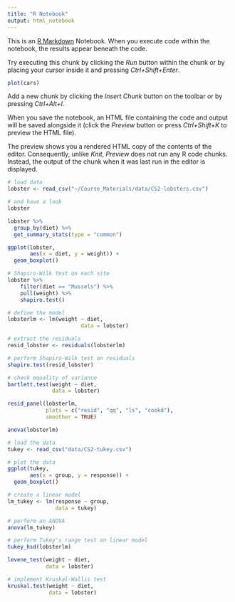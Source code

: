 ```yaml
---
title: "R Notebook"
output: html_notebook
---
```


This is an [R Markdown](http://rmarkdown.rstudio.com) Notebook. When you execute code within the notebook, the results appear beneath the code. 

Try executing this chunk by clicking the *Run* button within the chunk or by placing your cursor inside it and pressing *Ctrl+Shift+Enter*. 

```r
plot(cars)
```

Add a new chunk by clicking the *Insert Chunk* button on the toolbar or by pressing *Ctrl+Alt+I*.

When you save the notebook, an HTML file containing the code and output will be saved alongside it (click the *Preview* button or press *Ctrl+Shift+K* to preview the HTML file).

The preview shows you a rendered HTML copy of the contents of the editor. Consequently, unlike *Knit*, *Preview* does not run any R code chunks. Instead, the output of the chunk when it was last run in the editor is displayed.

```r
# load data
lobster <- read_csv("~/Course_Materials/data/CS2-lobsters.csv")

# and have a look
lobster
```

```r
lobster %>% 
  group_by(diet) %>% 
  get_summary_stats(type = "common")
```

```r
ggplot(lobster,
       aes(x = diet, y = weight)) +
  geom_boxplot()
```

```r
# Shapiro-Wilk test on each site
lobster %>% 
    filter(diet == "Mussels") %>% 
    pull(weight) %>% 
    shapiro.test()
```

```r
# define the model
lobsterlm <- lm(weight ~ diet,
                       data = lobster)
```

```r
# extract the residuals
resid_lobster <- residuals(lobsterlm)

# perform Shapiro-Wilk test on residuals
shapiro.test(resid_lobster)
```

```r
# check equality of variance
bartlett.test(weight ~ diet,
              data = lobster)
```

```r
resid_panel(lobsterlm,
            plots = c("resid", "qq", "ls", "cookd"),
            smoother = TRUE)
```

```r
anova(lobsterlm)
```

```r
# load the data
tukey <- read_csv("data/CS2-tukey.csv")
```

```r
# plot the data
ggplot(tukey,
       aes(x = group, y = response)) +
  geom_boxplot()
```

```r
# create a linear model
lm_tukey <- lm(response ~ group,
               data = tukey)

# perform an ANOVA
anova(lm_tukey)
```

```r
# perform Tukey's range test on linear model
tukey_hsd(lobsterlm)
```

```r
levene_test(weight ~ diet,
            data = lobster)
```

```r
# implement Kruskal-Wallis test
kruskal.test(weight ~ diet,
             data = lobster)
```

